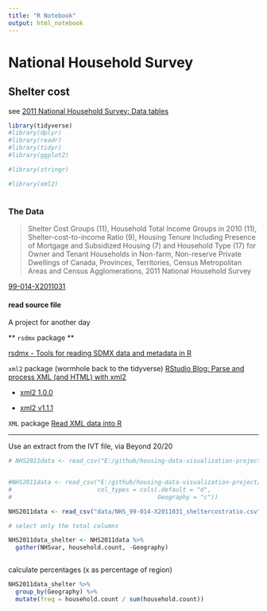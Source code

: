 ```yaml
---
title: "R Notebook"
output: html_notebook
---
```


# National Household Survey

## Shelter cost


see [2011 National Household Survey: Data tables](http://www12.statcan.gc.ca/nhs-enm/2011/dp-pd/dt-td/Lp-eng.cfm?LANG=E&APATH=3&DETAIL=0&DIM=0&FL=A&FREE=0&GC=0&GID=0&GK=0&GRP=0&PID=0&PRID=0&PTYPE=105277&S=0&SHOWALL=Yes&StartRow=1&SUB=0&Temporal=2013&THEME=98&VID=0&VNAMEE=&VNAMEF=)


```r
library(tidyverse)
#library(dplyr)
#library(readr)
#library(tidyr)
#library(ggplot2)

#library(stringr)

#library(xml2)



```


### The Data

> Shelter Cost Groups (11), Household Total Income Groups in 2010 (11), Shelter-cost-to-income Ratio (9), Housing Tenure Including Presence of Mortgage and Subsidized Housing (7) and Household Type (17) for Owner and Tenant Households in Non-farm, Non-reserve Private Dwellings of Canada, Provinces, Territories, Census Metropolitan Areas and Census Agglomerations, 2011 National Household Survey

[99-014-X2011031](http://www12.statcan.gc.ca/nhs-enm/2011/dp-pd/dt-td/Rp-eng.cfm?TABID=4&LANG=E&A=R&APATH=3&DETAIL=0&DIM=0&FL=A&FREE=0&GC=01&GL=-1&GID=1118296&GK=1&GRP=0&O=D&PID=106661&PRID=0&PTYPE=105277&S=0&SHOWALL=0&SUB=0&Temporal=2013&THEME=98&VID=0&VNAMEE=&VNAMEF=&D1=0&D2=0&D3=0&D4=0&D5=0&D6=0)



#### read source file 

A project for another day

** `rsdmx` package **

[rsdmx - Tools for reading SDMX data and metadata in R](https://github.com/opensdmx/rsdmx/wiki#mailinglist_user)


`xml2` package (wormhole back to the tidyverse)
[RStudio Blog: Parse and process XML (and HTML) with xml2](https://blog.rstudio.org/2015/04/21/xml2/)

* [xml2 1.0.0](https://blog.rstudio.org/2016/07/05/xml2-1-0-0/)

* [xml2 v1.1.1](https://www.rdocumentation.org/packages/xml2/versions/1.1.1)

`XML` package
[Read XML data into R](https://www.datacamp.com/community/tutorials/r-data-import-tutorial#gs.RpBzEYA)



---

Use an extract from the IVT file, via Beyond 20/20



```r

# NHS2011data <- read_csv("E:/github/housing-data-visualization-project/data/R3_SCP_Can_PR_CD_CSD_DA_AllGNRs_withSUPP_BC.csv")


#NHS2011data <- read_csv("E:/github/housing-data-visualization-project/data/R3_SCP_Can_PR_CD_CSD_DA_AllGNRs_withSUPP_BC.csv",
#                        col_types = cols(.default = "d",
#                                         Geography = "c"))

NHS2011data <- read_csv("data/NHS_99-014-X2011031_sheltercostratio.csv")

# select only the total columns

NHS2011data_shelter <- NHS2011data %>%
  gather(NHSvar, household.count, -Geography)



```

calculate percentages (x as percentage of region)

```r

NHS2011data_shelter %>%
  group_by(Geography) %>%
  mutate(freq = household.count / sum(household.count))

```


